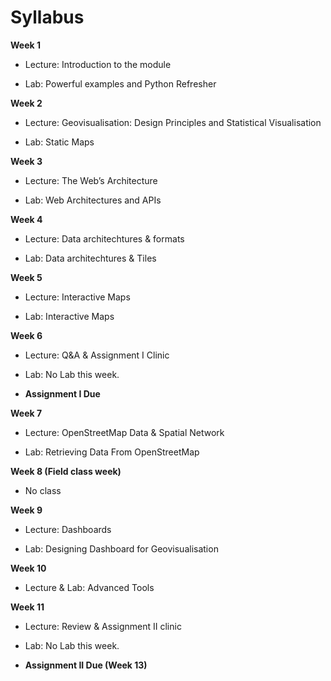 # Syllabus {.unnumbered}

**Week 1**

-   Lecture: Introduction to the module

-   Lab: Powerful examples and Python Refresher

**Week 2**

-   Lecture: Geovisualisation: Design Principles and Statistical Visualisation

-   Lab: Static Maps

**Week 3**

-   Lecture: The Web's Architecture

-   Lab: Web Architectures and APIs

**Week 4**

-   Lecture: Data architechtures & formats

-   Lab: Data architechtures & Tiles

**Week 5**

-   Lecture: Interactive Maps

-   Lab: Interactive Maps

**Week 6**

-   Lecture: Q&A & Assignment I Clinic

- 	Lab: No Lab this week.

-   **Assignment I Due**

**Week 7**

-   Lecture: OpenStreetMap Data & Spatial Network

-   Lab: Retrieving Data From OpenStreetMap

**Week 8 (Field class week)**

- No class


**Week 9**

-   Lecture: Dashboards

-   Lab: Designing Dashboard for Geovisualisation

**Week 10**

-   Lecture & Lab: Advanced Tools

**Week 11**

-   Lecture: Review & Assignment II clinic

- 	Lab: No Lab this week.

-   **Assignment II Due (Week 13)**
